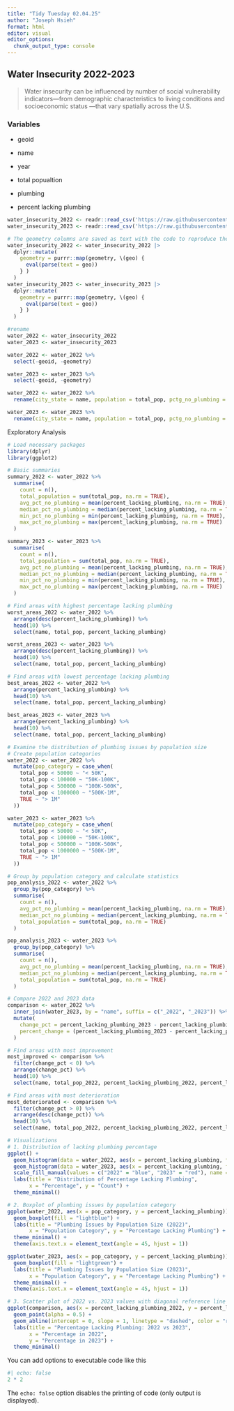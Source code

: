 ```yaml
---
title: "Tidy Tuesday 02.04.25"
author: "Joseph Hsieh"
format: html
editor: visual
editor_options: 
  chunk_output_type: console
---
```


## Water Insecurity 2022-2023

> Water insecurity can be influenced by number of social vulnerability indicators—from demographic characteristics to living conditions and socioeconomic status —that vary spatially across the U.S.

### **Variables**

-   geoid

-   name

-   year

-   total popualtion

-   plumbing

-   percent lacking plumbing

```r
water_insecurity_2022 <- readr::read_csv('https://raw.githubusercontent.com/rfordatascience/tidytuesday/main/data/2025/2025-01-28/water_insecurity_2022.csv')
water_insecurity_2023 <- readr::read_csv('https://raw.githubusercontent.com/rfordatascience/tidytuesday/main/data/2025/2025-01-28/water_insecurity_2023.csv')

# The geometry columns are saved as text with the code to reproduce them.
water_insecurity_2022 <- water_insecurity_2022 |> 
  dplyr::mutate(
    geometry = purrr::map(geometry, \(geo) {
      eval(parse(text = geo))
    } )
  )
water_insecurity_2023 <- water_insecurity_2023 |> 
  dplyr::mutate(
    geometry = purrr::map(geometry, \(geo) {
      eval(parse(text = geo))
    } )
  )
```

```r
#rename
water_2022 <- water_insecurity_2022
water_2023 <- water_insecurity_2023

water_2022 <- water_2022 %>% 
  select(-geoid, -geometry)

water_2023 <- water_2023 %>% 
  select(-geoid, -geometry)

water_2022 <- water_2022 %>% 
  rename(city_state = name, population = total_pop, pctg_no_plumbing = percent_lacking_plumbing)

water_2023 <- water_2023 %>% 
  rename(city_state = name, population = total_pop, pctg_no_plumbing = percent_lacking_plumbing)
```

Exploratory Analysis

```r
# Load necessary packages
library(dplyr)
library(ggplot2)

# Basic summaries
summary_2022 <- water_2022 %>%
  summarise(
    count = n(),
    total_population = sum(total_pop, na.rm = TRUE),
    avg_pct_no_plumbing = mean(percent_lacking_plumbing, na.rm = TRUE),
    median_pct_no_plumbing = median(percent_lacking_plumbing, na.rm = TRUE),
    min_pct_no_plumbing = min(percent_lacking_plumbing, na.rm = TRUE),
    max_pct_no_plumbing = max(percent_lacking_plumbing, na.rm = TRUE)
  )

summary_2023 <- water_2023 %>%
  summarise(
    count = n(),
    total_population = sum(total_pop, na.rm = TRUE),
    avg_pct_no_plumbing = mean(percent_lacking_plumbing, na.rm = TRUE),
    median_pct_no_plumbing = median(percent_lacking_plumbing, na.rm = TRUE),
    min_pct_no_plumbing = min(percent_lacking_plumbing, na.rm = TRUE),
    max_pct_no_plumbing = max(percent_lacking_plumbing, na.rm = TRUE)
  )

# Find areas with highest percentage lacking plumbing
worst_areas_2022 <- water_2022 %>%
  arrange(desc(percent_lacking_plumbing)) %>%
  head(10) %>%
  select(name, total_pop, percent_lacking_plumbing)

worst_areas_2023 <- water_2023 %>%
  arrange(desc(percent_lacking_plumbing)) %>%
  head(10) %>%
  select(name, total_pop, percent_lacking_plumbing)

# Find areas with lowest percentage lacking plumbing
best_areas_2022 <- water_2022 %>%
  arrange(percent_lacking_plumbing) %>%
  head(10) %>%
  select(name, total_pop, percent_lacking_plumbing)

best_areas_2023 <- water_2023 %>%
  arrange(percent_lacking_plumbing) %>%
  head(10) %>%
  select(name, total_pop, percent_lacking_plumbing)

# Examine the distribution of plumbing issues by population size
# Create population categories
water_2022 <- water_2022 %>%
  mutate(pop_category = case_when(
    total_pop < 50000 ~ "< 50K",
    total_pop < 100000 ~ "50K-100K",
    total_pop < 500000 ~ "100K-500K",
    total_pop < 1000000 ~ "500K-1M",
    TRUE ~ "> 1M"
  ))

water_2023 <- water_2023 %>%
  mutate(pop_category = case_when(
    total_pop < 50000 ~ "< 50K",
    total_pop < 100000 ~ "50K-100K",
    total_pop < 500000 ~ "100K-500K",
    total_pop < 1000000 ~ "500K-1M",
    TRUE ~ "> 1M"
  ))

# Group by population category and calculate statistics
pop_analysis_2022 <- water_2022 %>%
  group_by(pop_category) %>%
  summarise(
    count = n(),
    avg_pct_no_plumbing = mean(percent_lacking_plumbing, na.rm = TRUE),
    median_pct_no_plumbing = median(percent_lacking_plumbing, na.rm = TRUE),
    total_population = sum(total_pop, na.rm = TRUE)
  )

pop_analysis_2023 <- water_2023 %>%
  group_by(pop_category) %>%
  summarise(
    count = n(),
    avg_pct_no_plumbing = mean(percent_lacking_plumbing, na.rm = TRUE),
    median_pct_no_plumbing = median(percent_lacking_plumbing, na.rm = TRUE),
    total_population = sum(total_pop, na.rm = TRUE)
  )

# Compare 2022 and 2023 data
comparison <- water_2022 %>%
  inner_join(water_2023, by = "name", suffix = c("_2022", "_2023")) %>%
  mutate(
    change_pct = percent_lacking_plumbing_2023 - percent_lacking_plumbing_2022,
    percent_change = (percent_lacking_plumbing_2023 - percent_lacking_plumbing_2022) / percent_lacking_plumbing_2022 * 100
  )

# Find areas with most improvement
most_improved <- comparison %>%
  filter(change_pct < 0) %>%
  arrange(change_pct) %>%
  head(10) %>%
  select(name, total_pop_2022, percent_lacking_plumbing_2022, percent_lacking_plumbing_2023, change_pct, percent_change)

# Find areas with most deterioration
most_deteriorated <- comparison %>%
  filter(change_pct > 0) %>%
  arrange(desc(change_pct)) %>%
  head(10) %>%
  select(name, total_pop_2022, percent_lacking_plumbing_2022, percent_lacking_plumbing_2023, change_pct, percent_change)

# Visualizations
# 1. Distribution of lacking plumbing percentage
ggplot() +
  geom_histogram(data = water_2022, aes(x = percent_lacking_plumbing, fill = "2022"), alpha = 0.5, bins = 30) +
  geom_histogram(data = water_2023, aes(x = percent_lacking_plumbing, fill = "2023"), alpha = 0.5, bins = 30) +
  scale_fill_manual(values = c("2022" = "blue", "2023" = "red"), name = "Year") +
  labs(title = "Distribution of Percentage Lacking Plumbing", 
       x = "Percentage", y = "Count") +
  theme_minimal()

# 2. Boxplot of plumbing issues by population category 
ggplot(water_2022, aes(x = pop_category, y = percent_lacking_plumbing)) +
  geom_boxplot(fill = "lightblue") +
  labs(title = "Plumbing Issues by Population Size (2022)",
       x = "Population Category", y = "Percentage Lacking Plumbing") +
  theme_minimal() +
  theme(axis.text.x = element_text(angle = 45, hjust = 1))

ggplot(water_2023, aes(x = pop_category, y = percent_lacking_plumbing)) +
  geom_boxplot(fill = "lightgreen") +
  labs(title = "Plumbing Issues by Population Size (2023)",
       x = "Population Category", y = "Percentage Lacking Plumbing") +
  theme_minimal() +
  theme(axis.text.x = element_text(angle = 45, hjust = 1))

# 3. Scatter plot of 2022 vs. 2023 values with diagonal reference line
ggplot(comparison, aes(x = percent_lacking_plumbing_2022, y = percent_lacking_plumbing_2023)) +
  geom_point(alpha = 0.5) +
  geom_abline(intercept = 0, slope = 1, linetype = "dashed", color = "red") +
  labs(title = "Percentage Lacking Plumbing: 2022 vs 2023",
       x = "Percentage in 2022",
       y = "Percentage in 2023") +
  theme_minimal()
```

You can add options to executable code like this

```r
#| echo: false
2 * 2
```

The `echo: false` option disables the printing of code (only output is displayed).
